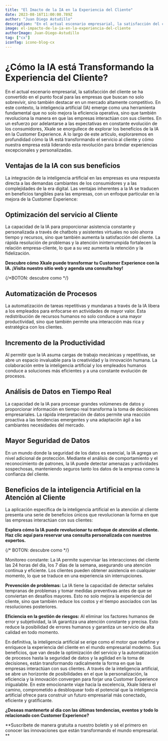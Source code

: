 ```yaml
---
title: "El Imacto de la IA en la Experiencia del Cliente"
date: 2023-08-16T11:00:00.789Z
author: "Juan Diego Astudillo"
description: "En el actual escenario empresarial, la satisfacción del cliente se ha convertido en el punto focal para las empresas que buscan no solo sobrevivir, sino también destacar en un mercado altamente competitivo. En este contexto, la inteligencia artificial (IA) emerge como una herramienta fundamental que no solo mejora la eficiencia operativa, sino que también revoluciona la manera en que las empresas interactúan con sus clientes."
image: el-impacto-de-la-ia-en-la-experiencia-del-cliente
authorImage: Juan-Diego-Astudillo
tag: ["cx"]
iconTag: icono-blog-cx
---
```


# ¿Cómo la IA está Transformando la Experiencia del Cliente?

En el actual escenario empresarial, la satisfacción del cliente se ha convertido en el punto focal para las empresas que buscan no solo sobrevivir, sino también destacar en un mercado altamente competitivo. En este contexto, la inteligencia artificial (IA) emerge como una herramienta fundamental que no solo mejora la eficiencia operativa, sino que también revoluciona la manera en que las empresas interactúan con sus clientes. En un esfuerzo por adelantarse a las expectativas en constante evolución de los consumidores, Xkale se enorgullece de explorar los beneficios de la IA en la Customer Experience. A lo largo de este artículo, exploraremos en profundidad cómo la IA está transformando el servicio al cliente y cómo nuestra empresa está liderando esta revolución para brindar experiencias excepcionales y personalizadas.

## Ventajas de la IA con sus beneficios
La integración de la inteligencia artificial en las empresas es una respuesta directa a las demandas cambiantes de los consumidores y a las complejidades de la era digital. Las ventajas inherentes a la IA se traducen en beneficios tangibles para las empresas, con un enfoque particular en la mejora de la Customer Experience:

## Optimización del servicio al Cliente
La capacidad de la IA para proporcionar asistencia constante y personalizada a través de chatbots y asistentes virtuales no solo ahorra tiempo y recursos, sino que también aumenta la satisfacción del cliente. La rápida resolución de problemas y la atención ininterrumpida fortalecen la relación empresa-cliente, lo que a su vez aumenta la retención y la fidelización.

**Descubre cómo Xkale puede transformar tu Customer Experience con la IA. ¡Visita nuestro sitio web y agenda una consulta hoy!**

{/*BOTON: descubre como */}

## Automatización de Procesos
La automatización de tareas repetitivas y mundanas a través de la IA libera a los empleados para enfocarse en actividades de mayor valor. Esta redistribución de recursos humanos no solo conduce a una mayor productividad, sino que también permite una interacción más rica y estratégica con los clientes.

## Incremento de la Productividad
Al permitir que la IA asuma cargas de trabajo mecánicas y repetitivas, se abre un espacio invaluable para la creatividad y la innovación humana. La colaboración entre la inteligencia artificial y los empleados humanos conduce a soluciones más eficientes y a una constante evolución de procesos.

## Análisis de Datos en Tiempo Real
La capacidad de la IA para procesar grandes volúmenes de datos y proporcionar información en tiempo real transforma la toma de decisiones empresariales. La rápida interpretación de datos permite una reacción proactiva a las tendencias emergentes y una adaptación ágil a las cambiantes necesidades del mercado.

## Mayor Seguridad de Datos
En un mundo donde la seguridad de los datos es esencial, la IA agrega un nivel adicional de protección. Mediante el análisis de comportamiento y el reconocimiento de patrones, la IA puede detectar amenazas y actividades sospechosas, manteniendo seguros tanto los datos de la empresa como la confianza del cliente.

## Beneficios de la inteligencia Artificial en la Atención al Cliente
La aplicación específica de la inteligencia artificial en la atención al cliente presenta una serie de beneficios únicos que revolucionan la forma en que las empresas interactúan con sus clientes:

**Explora cómo la IA puede revolucionar tu enfoque de atención al cliente. Haz clic aquí para reservar una consulta personalizada con nuestros expertos.**

{/* BOTON: descubre como */}

Monitoreo constante: La IA permite supervisar las interacciones del cliente las 24 horas del día, los 7 días de la semana, asegurando una atención continua y eficiente. Los clientes pueden obtener asistencia en cualquier momento, lo que se traduce en una experiencia sin interrupciones.

**Prevención de problemas:** La IA tiene la capacidad de detectar señales tempranas de problemas y tomar medidas preventivas antes de que se conviertan en desafíos mayores. Esto no solo mejora la experiencia del cliente, sino que también reduce los costos y el tiempo asociados con las resoluciones posteriores.

**Eficiencia en la gestión de riesgos:** Al eliminar los factores humanos de error y subjetividad, la IA garantiza una atención constante y precisa. Esto reduce la posibilidad de errores humanos y garantiza un servicio de alta calidad en todo momento.

En definitiva, la inteligencia artificial se erige como el motor que redefine y enriquece la experiencia del cliente en el mundo empresarial moderno. Sus beneficios, que van desde la optimización del servicio y la automatización de procesos hasta la seguridad de datos y la agilidad en la toma de decisiones, están transformando radicalmente la forma en que las empresas interactúan con sus clientes. A través de la inteligencia artificial, se abre un horizonte de posibilidades en el que la personalización, la eficiencia y la innovación convergen para forjar una Customer Experience inigualable. En este emocionante viaje hacia la excelencia, Xkale lidera el camino, comprometido a desbloquear todo el potencial que la inteligencia artificial ofrece para construir un futuro empresarial más conectado, eficiente y gratificante.

**¿Deseas mantenerte al día con las últimas tendencias, eventos y todo lo relacionado con Customer Experience?**

**Suscríbete de manera gratuita a nuestro boletín y sé el primero en conocer las innovaciones que están transformando el mundo empresarial. **
